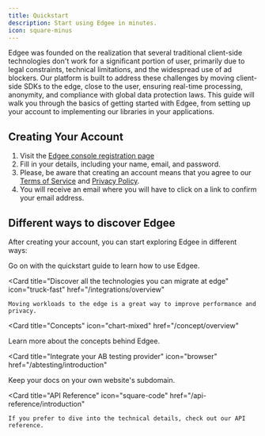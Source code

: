 ```yaml
---
title: Quickstart
description: Start using Edgee in minutes.
icon: square-minus
---
```


Edgee was founded on the realization that several traditional client-side technologies don't work for a significant portion of user, 
primarily due to legal constraints, technical limitations, and the widespread use of ad blockers.
Our platform is built to address these challenges by moving client-side SDKs to the edge, close to the user, 
ensuring real-time processing, anonymity, and compliance with global data protection laws.
This guide will walk you through the basics of getting started with Edgee, 
from setting up your account to implementing our libraries in your applications.

## Creating Your Account

1. Visit the [Edgee console registration page](https://console.edgee.cloud/register)
2. Fill in your details, including your name, email, and password.
3. Please, be aware that creating an account means that you agree to our [Terms of Service](https://www.edgee.cloud/terms) and [Privacy Policy](https://www.edgee.cloud/privacy).
4. You will receive an email where you will have to click on a link to confirm your email address.


## Different ways to discover Edgee

After creating your account, you can start exploring Edgee in different ways:

<CardGroup>

<Card
  title="Continue with the Quickstart"
  icon="person-walking-arrow-right"
  href="/getting-started/project-settings">
  Go on with the quickstart guide to learn how to use Edgee.
</Card>

  <Card
    title="Discover all the technologies you can migrate at edge"
    icon="truck-fast"
    href="/integrations/overview"
  >
    Moving workloads to the edge is a great way to improve performance and privacy.
  </Card>
  
<Card
  title="Concepts"
  icon="chart-mixed"
  href="/concept/overview"
>
  Learn more about the concepts behind Edgee.
</Card>

<Card
  title="Integrate your AB testing provider"
  icon="browser"
  href="/abtesting/introduction"
>
  Keep your docs on your own website's subdomain.
</Card>
  
  <Card
    title="API Reference"
    icon="square-code"
    href="/api-reference/introduction"
  >
    If you prefer to dive into the technical details, check out our API reference.
  </Card>
</CardGroup>
